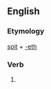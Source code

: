 ==English==

===Etymology===
[[spit]] + [[-eth]]

===Verb===
{{en-verb form}}

# {{en-archaic third-person singular of|spit}}